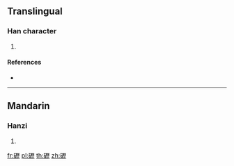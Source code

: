 {{character info/new}}
==Translingual==

===Han character===
{{Han char|rn=112|rad=石|as=16|sn=21|four=|canj=MRMHM}}

# {{defn|Han|sort=石16}}

====References====
* {{Han ref|kx=0838.320|dkj=24583|dj=1255.310|hdz=42464.060|uh=7930|ud=31024}}

----

==Mandarin==

===Hanzi===
{{cmn-hanzi|pin=[[lì]] ([[li4]])|wg=li<sup>4</sup>}}

# {{defn|lang=cmn|sort=石16}}

[[fr:礰]]
[[pl:礰]]
[[th:礰]]
[[zh:礰]]